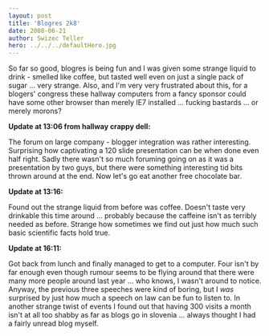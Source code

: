 ```yaml
---
layout: post
title: 'Blogres 2k8'
date: 2008-06-21
author: Swizec Teller
hero: ../../../defaultHero.jpg
---
```

So far so good, blogres is being fun and I was given some strange liquid to drink - smelled like coffee, but tasted well even on just a single pack of sugar ... very strange. Also, and I'm very very frustrated about this, for a blogers' congress these hallway computers from a fancy sponsor could have some other browser than merely IE7 installed ... fucking bastards ... or merely morons?

**Update at 13:06 from hallway crappy dell:**

The forum on large company - blogger integration was rather interesting. Surprising how captivating a 120 slide presentation can be when done even half right. Sadly there wasn't so much foruming going on as it was a presentation by two guys, but there were something interesting tid bits thrown around at the end. Now let's go eat another free chocolate bar.

**Update at 13:16:**

Found out the strange liquid from before was coffee. Doesn't taste very drinkable this time around ... probably because the caffeine isn't as terribly needed as before. Strange how sometimes we find out just how much such basic scientific facts hold true.

**Update at 16:11:**

Got back from lunch and finally managed to get to a computer. Four isn't by far enough even though rumour seems to be flying around that there were many more people around last year ... who knows, I wasn't around to notice. Anyway, the previous three speeches were kind of boring, but I _was_ surprised by just how much a speech on law can be fun to listen to. In another strange twist of events I found out that having 300 visits a month isn't at all too shabby as far as blogs go in slovenia ... always thought I had a fairly unread blog myself.